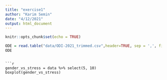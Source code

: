 ```yaml
---
title: "exercise1"
author: "Karim Semin"
date: "4/12/2021"
output: html_document
---
```


```r
knitr::opts_chunk$set(echo = TRUE)
```

```r
ODE = read.table("data/ODI-2021_trimmed.csv",header=TRUE, sep = ',', fill=TRUE)[,c(3:18)]
ODE
```
```

```r
gender_vs_stress = data %>% select(5, 10)
boxplot(gender_vs_stress)
```



